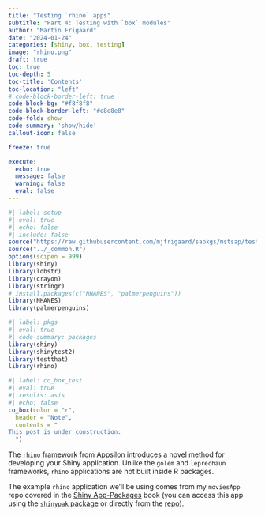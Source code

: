 ```yaml
---
title: "Testing `rhino` apps" 
subtitle: "Part 4: Testing with `box` modules"
author: "Martin Frigaard"
date: "2024-01-24"
categories: [shiny, box, testing]
image: "rhino.png"
draft: true
toc: true
toc-depth: 5
toc-title: 'Contents'
toc-location: "left"
# code-block-border-left: true
code-block-bg: "#f8f8f8"
code-block-border-left: "#e8e8e8"
code-fold: show
code-summary: 'show/hide'
callout-icon: false

freeze: true

execute:
  echo: true
  message: false
  warning: false
  eval: false
---
```


```r
#| label: setup
#| eval: true 
#| echo: false 
#| include: false
source("https://raw.githubusercontent.com/mjfrigaard/sapkgs/mstsap/tests/testthat/helper.R")
source("../_common.R")
options(scipen = 999)
library(shiny)
library(lobstr)
library(crayon)
library(stringr)
# install.packages(c("NHANES", "palmerpenguins"))
library(NHANES)
library(palmerpenguins)
```


```r
#| label: pkgs
#| eval: true
#| code-summary: packages
library(shiny)
library(shinytest2)
library(testthat)
library(rhino)
```


```r
#| label: co_box_test
#| eval: true
#| results: asis
#| echo: false
co_box(color = "r", 
  header = "Note", 
  contents = "
This post is under construction.
  ")
```

The [`rhino` framework](https://appsilon.github.io/rhino/index.html) from [Appsilon](https://appsilon.com/) introduces a novel method for developing your Shiny application. Unlike the `golem` and `leprechaun` frameworks, `rhino` applications are not built inside R packages.

The example `rhino` application we'll be using comes from my `moviesApp` repo covered in the [Shiny App-Packages](https://mjfrigaard.github.io/shiny-app-pkgs/) book (you can access this app using the [`shinypak` package](https://mjfrigaard.github.io/shinypak/) or directly from the [repo](https://github.com/mjfrigaard/moviesApp/tree/24_rhino)).

